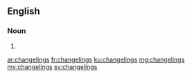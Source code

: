 ==English==

===Noun===
{{head|en|noun plural form}}

# {{plural of|changeling|lang=en}}

[[ar:changelings]]
[[fr:changelings]]
[[ku:changelings]]
[[mg:changelings]]
[[my:changelings]]
[[sv:changelings]]